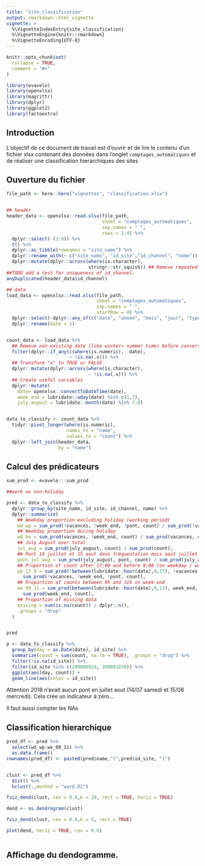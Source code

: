 ```yaml
---
title: "site_classification"
output: rmarkdown::html_vignette
vignette: >
  %\VignetteIndexEntry{site_classification}
  %\VignetteEngine{knitr::rmarkdown}
  %\VignetteEncoding{UTF-8}
---
```


```r
knitr::opts_chunk$set(
  collapse = TRUE,
  comment = "#>"
)
```

```r
library(evavelo)
library(openxlsx)
library(magrittr)
library(dplyr)
library(ggplot2)
library(factoextra)
```

## Introduction

L'objectif de ce document de travail est d'ouvrir et de lire le contenu d'un fichier xlsx contenant des données dans l'onglet `comptages_automatiques` et de réaliser une classification hierarchiques des sites

## Ouverture du fichier

```r
file_path <- here::here("vignettes", "classification.xlsx")


## header
header_data <- openxlsx::read.xlsx(file_path, 
                                   sheet = "comptages_automatiques",
                                   sep.names = " ",
                                   rows = 1:4) %>% 
  dplyr::select(-(1:9)) %>% 
  t() %>% 
  dplyr::as_tibble(rownames = "site_name") %>% 
  dplyr::rename_with(~ c("site_name", "id_site","id_channel", "name")) %>% 
  dplyr::mutate(dplyr::across(where(is.character),
                              stringr::str_squish)) ## Remove repeated white spaces
##TODO add a test for uniqueness of id_channel.
anyDuplicated(header_data$id_channel)

## data
load_data <- openxlsx::read.xlsx(file_path, 
                                 sheet = "comptages_automatiques",
                                 sep.names = " ",
                                 startRow = 4) %>% 
  dplyr::select(-dplyr::any_of(c("date", "annee", "mois", "jour", "type_jour"))) %>% 
  dplyr::rename(date = 1)


count_data <- load_data %>% 
  ## Remove non-existing date (like winter> summer time) before conversion
  filter(dplyr::if_any(c(where(is.numeric), -date),
                       ~ !is.na(.x))) %>%  
  ## Transform "x" to TRUE or FALSE
  dplyr::mutate(dplyr::across(where(is.character), 
                              ~ !is.na(.x))) %>% 
  ## Create useful variables
  dplyr::mutate(
    date= openxlsx::convertToDateTime(date),
    week_end = lubridate::wday(date) %in% c(1,7),
    july_august = lubridate::month(date) %in% 7:8)


data_to_classify <- count_data %>% 
  tidyr::pivot_longer(where(is.numeric),
                      names_to = "name",
                      values_to = "count") %>% 
  dplyr::left_join(header_data,
                   by = "name")

```


## Calcul des prédicateurs

```r
sum_prod <- evavelo:::sum_prod

```


```r
##work on non-holiday

pred <- data_to_classify %>% 
  dplyr::group_by(site_name, id_site, id_channel, name) %>% 
  dplyr::summarize(
    ## Weekday proportion excluding holiday (working period)
    wd_wp = sum_prod(!vacances, !week_end, !pont, count) / sum_prod(!vacances, count),
    ## Weekday proportion during holiday 
    wd_ho = sum_prod(vacances, !week_end, count) / sum_prod(vacances, count),
    ## July August over total
    jul_aug = sum_prod(july_august, count) / sum_prod(count),
    ## Pont 14 juillet et 15 aout dans fréquentation mois aout juillet
    pont_jul_aug = sum_prod(july_august, pont, count) / sum_prod(july_august, count),
    ## Proportion of count after 17:00 and before 9:00 (on weekday / working period)
    wp_17_9 = sum_prod(!between(lubridate::hour(date),9,17), !vacances, !week_end, !pont, count) / 
      sum_prod(!vacances, !week_end, !pont, count),
    ## Proportion of counts between 9h and 11h in week-end
    we_09_11 = sum_prod(between(lubridate::hour(date),9,11), week_end, count) / 
      sum_prod(week_end, count),
    ## Proportion of missing data
    missing = sum(is.na(count)) / dplyr::n(),
    .groups = "drop"
  )


pred
```

```r
p <- data_to_classify %>% 
  group_by(day = as.Date(date), id_site) %>% 
  summarize(count = sum(count, na.rm = TRUE), .groups = "drop") %>% 
  filter(!is.na(id_site)) %>% 
  filter(id_site %in% c(200000924, 200001030)) %>% 
  ggplot(aes(day, count)) + 
  geom_line(aes(color = id_site))


```

Attention 2018 n'avait aucun pont en juillet aout (14/07 samedi et 15/08 mercredi). Cela crée un indicateur à zéro...

Il faut aussi compter les NAs


## Classification hierarchique

```r
pred_df <- pred %>% 
  select(wd_wp:we_09_11) %>% 
  as.data.frame() 
rownames(pred_df) <- paste0(pred$name,"(",pred$id_site, ")")


clust <- pred_df %>% 
  dist() %>% 
  hclust(.,method = "ward.D2") 

fviz_dend(clust, cex = 0.6,k = 10, rect = TRUE, horiz = TRUE)

dend <- as.dendrogram(clust)

fviz_dend(clust, cex = 0.6,k = 5, rect = TRUE)

plot(dend, horiz = TRUE, cex = 0.6)



```



## Affichage du dendogramme.
